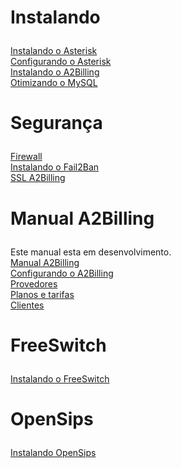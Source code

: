 <h1>Instalando</h1>
[[ Instalando o Asterisk ]]<br>
[[ Configurando o Asterisk]] <br>
[[ Instalando o A2Billing]]<br>
[[Otimizando o MySQL]] <br>

<h1>Segurança</h1>
[[Firewall]]<br>
[[ Instalando o Fail2Ban ]]<br>
[[ SSL A2Billing ]]<br>

<h1> Manual A2Billing </h1>

Este manual esta em desenvolvimento.<br>
[[ Manual A2Billing ]]<br>
[[ Configurando o A2Billing ]]<br>
[[ Provedores ]]<br>
[[ Planos e tarifas ]]<br>
[[ Clientes ]]<br>

<h1>  FreeSwitch </h1>

[[Instalando o FreeSwitch]] <br>


<h1> OpenSips </h1>

[[Instalando OpenSips]]<br>
